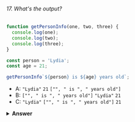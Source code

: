 ###### 17. What's the output?

```javascript
function getPersonInfo(one, two, three) {
  console.log(one);
  console.log(two);
  console.log(three);
}

const person = 'Lydia';
const age = 21;

getPersonInfo`${person} is ${age} years old`;
```

- A: `"Lydia"` `21` `["", " is ", " years old"]`
- B: `["", " is ", " years old"]` `"Lydia"` `21`
- C: `"Lydia"` `["", " is ", " years old"]` `21`

<details>
<summary>
<b>Answer</b>
</summary>

#### Answer: B

If you use tagged template literals, the value of the first argument is always an array of the string values. The remaining arguments get the values of the passed expressions!

</details>
